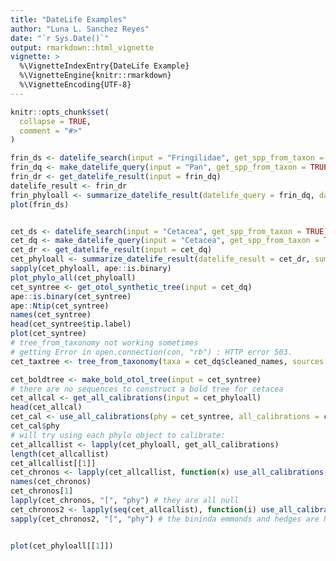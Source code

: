 ```yaml
---
title: "DateLife Examples"
author: "Luna L. Sanchez Reyes"
date: "`r Sys.Date()`"
output: rmarkdown::html_vignette
vignette: >
  %\VignetteIndexEntry{DateLife Example}
  %\VignetteEngine{knitr::rmarkdown}
  %\VignetteEncoding{UTF-8}
---
```


```r
knitr::opts_chunk$set(
  collapse = TRUE,
  comment = "#>"
)
```

```r
frin_ds <- datelife_search(input = "Fringilidae", get_spp_from_taxon = TRUE)
frin_dq <- make_datelife_query(input = "Pan", get_spp_from_taxon = TRUE)
frin_dr <- get_datelife_result(input = frin_dq)
datelife_result <- frin_dr
frin_phyloall <- summarize_datelife_result(datelife_query = frin_dq, datelife_result = frin_ds, summary_format = "phylo_all", taxon_summary = "summary")
plot(frin_ds)


cet_ds <- datelife_search(input = "Cetacea", get_spp_from_taxon = TRUE)
cet_dq <- make_datelife_query(input = "Cetacea", get_spp_from_taxon = TRUE)
cet_dr <- get_datelife_result(input = cet_dq)
cet_phyloall <- summarize_datelife_result(datelife_result = cet_dr, summary_format = "phylo_all")
sapply(cet_phyloall, ape::is.binary)
plot_phylo_all(cet_phyloall)
cet_syntree <- get_otol_synthetic_tree(input = cet_dq)
ape::is.binary(cet_syntree)
ape::Ntip(cet_syntree)
names(cet_syntree)
head(cet_syntree$tip.label)
plot(cet_syntree)
# tree_from_taxonomy not working sometimes
# getting Error in open.connection(con, "rb") : HTTP error 503.
cet_taxtree <- tree_from_taxonomy(taxa = cet_dq$cleaned_names, sources = "NCBI")

cet_boldtree <- make_bold_otol_tree(input = cet_syntree)
# there are no sequences to construct a bold tree for cetacea
cet_allcal <- get_all_calibrations(input = cet_phyloall)
head(cet_allcal)
cet_cal <- use_all_calibrations(phy = cet_syntree, all_calibrations = cet_allcal)
cet_cal$phy
# will try using each phylo object to calibrate:
cet_allcallist <- lapply(cet_phyloall, get_all_calibrations)
length(cet_allcallist)
cet_allcallist[[1]]
cet_chronos <- lapply(cet_allcallist, function(x) use_all_calibrations(phy = cet_syntree, all_calibrations = x))
names(cet_chronos)
cet_chronos[1]
lapply(cet_chronos, "[", "phy") # they are all null
cet_chronos2 <- lapply(seq(cet_allcallist), function(i) use_all_calibrations(phy = cet_phyloall[[i]], all_calibrations = cet_allcallist[[i]]))
sapply(cet_chronos2, "[", "phy") # the bininda emmonds and hedges are NULL


plot(cet_phyloall[[1]])

```

